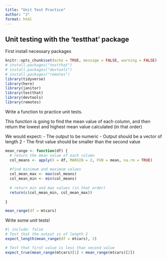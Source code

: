```yaml
---
title: "Unit Test Practice"
author: "J"
format: html
---
```


## Unit testing with the 'testthat' package

First install necessary packages
```r
knitr::opts_chunk$set(echo = TRUE, message = FALSE, warning = FALSE)
# install.packages("testthat")
# install.packages("devtools")
# install.packages("remotes")
library(tidyverse)
library(here)
library(janitor)
library(testthat)
library(devtools)
library(remotes)
```

Write a function to practice unit tests.

This function is going to find the mean value of each column, and then return the lowest and highest mean value calculated (in that order)

We would expect:
- The output to be numeric
- Output should be a vector of length 2
- The first value should be smaller than the second value

```r
mean_range <- function(df) {
  # return the mean value of each column
  col_means <- apply(X = df, MARGIN = 2, FUN = mean, na.rm = TRUE) 
  
  #find minimum and maximum values
  col_mean_max <- max(col_means)
  col_mean_min <- min(col_means)
  
  # return min and max values (in that order)
  return(c(col_mean_min, col_mean_max))
  
}

mean_range(df = mtcars)
```

Write some unit tests!
```r
#| include: false
# Test that the output is of length 2
expect_length(mean_range(df = mtcars), 2)

# Test that first value is less than second value
expect_true(mean_range(mtcars)[1] < mean_range(mtcars)[2])
```

